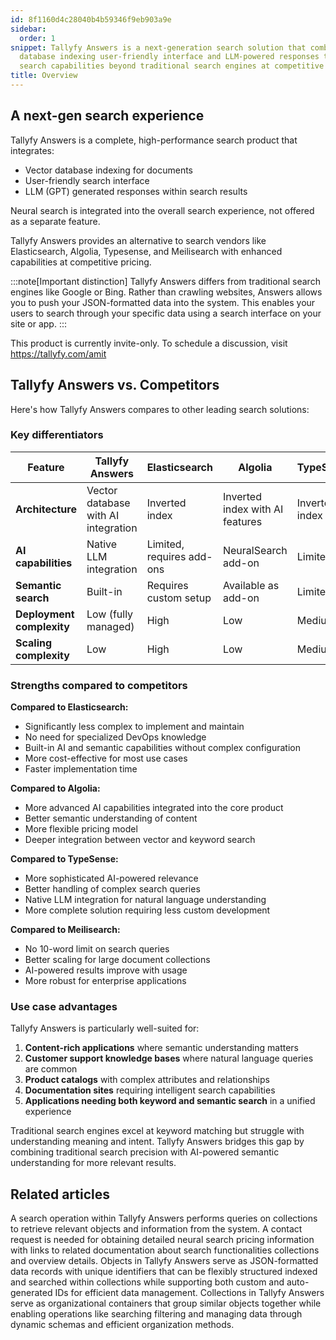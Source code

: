 ```yaml
---
id: 8f1160d4c28040b4b59346f9eb903a9e
sidebar:
  order: 1
snippet: Tallyfy Answers is a next-generation search solution that combines vector
  database indexing user-friendly interface and LLM-powered responses to provide enhanced
  search capabilities beyond traditional search engines at competitive pricing.
title: Overview
---
```


## A next-gen search experience

Tallyfy Answers is a complete, high-performance search product that integrates:

* Vector database indexing for documents
* User-friendly search interface
* LLM (GPT) generated responses within search results

Neural search is integrated into the overall search experience, not offered as a separate feature.

Tallyfy Answers provides an alternative to search vendors like Elasticsearch, Algolia, Typesense, and Meilisearch with enhanced capabilities at competitive pricing.

:::note[Important distinction]
Tallyfy Answers differs from traditional search engines like Google or Bing. Rather than crawling websites, Answers allows you to push your JSON-formatted data into the system. This enables your users to search through your specific data using a search interface on your site or app.
:::

This product is currently invite-only. To schedule a discussion, visit https://tallyfy.com/amit

## Tallyfy Answers vs. Competitors

Here's how Tallyfy Answers compares to other leading search solutions:

### Key differentiators

| Feature | Tallyfy Answers | Elasticsearch | Algolia | TypeSense | Meilisearch |
|---------|----------------|--------------|---------|-----------|-------------|
| **Architecture** | Vector database with AI integration | Inverted index | Inverted index with AI features | Inverted index | Inverted index |
| **AI capabilities** | Native LLM integration | Limited, requires add-ons | NeuralSearch add-on | Limited | Limited |
| **Semantic search** | Built-in | Requires custom setup | Available as add-on | Limited | Limited |
| **Deployment complexity** | Low (fully managed) | High | Low | Medium | Medium |
| **Scaling complexity** | Low | High | Low | Medium | Medium |

### Strengths compared to competitors

**Compared to Elasticsearch:**
- Significantly less complex to implement and maintain
- No need for specialized DevOps knowledge
- Built-in AI and semantic capabilities without complex configuration
- More cost-effective for most use cases
- Faster implementation time

**Compared to Algolia:**
- More advanced AI capabilities integrated into the core product
- Better semantic understanding of content
- More flexible pricing model
- Deeper integration between vector and keyword search

**Compared to TypeSense:**
- More sophisticated AI-powered relevance
- Better handling of complex search queries
- Native LLM integration for natural language understanding
- More complete solution requiring less custom development

**Compared to Meilisearch:**
- No 10-word limit on search queries
- Better scaling for large document collections
- AI-powered results improve with usage
- More robust for enterprise applications

### Use case advantages

Tallyfy Answers is particularly well-suited for:

1. **Content-rich applications** where semantic understanding matters
2. **Customer support knowledge bases** where natural language queries are common
3. **Product catalogs** with complex attributes and relationships
4. **Documentation sites** requiring intelligent search capabilities
5. **Applications needing both keyword and semantic search** in a unified experience

Traditional search engines excel at keyword matching but struggle with understanding meaning and intent. Tallyfy Answers bridges this gap by combining traditional search precision with AI-powered semantic understanding for more relevant results.


## Related articles
<CardGrid>
<LinkTitleCard header="<b>Answers > Search</b>" href="/products/answers/search/" > A search operation within Tallyfy Answers performs queries on collections to retrieve relevant objects and information from the system. </LinkTitleCard>
<LinkTitleCard header="<b>Answers > Pricing for Answers neural search</b>" href="/products/answers/pricing/" > A contact request is needed for obtaining detailed neural search pricing information with links to related documentation about search functionalities collections and overview details. </LinkTitleCard>
<LinkTitleCard header="<b>Answers > Objects</b>" href="/products/answers/objects/" > Objects in Tallyfy Answers serve as JSON-formatted data records with unique identifiers that can be flexibly structured indexed and searched within collections while supporting both custom and auto-generated IDs for efficient data management. </LinkTitleCard>
<LinkTitleCard header="<b>Answers > Collections</b>" href="/products/answers/collections/" > Collections in Tallyfy Answers serve as organizational containers that group similar objects together while enabling operations like searching filtering and managing data through dynamic schemas and efficient organization methods. </LinkTitleCard>
</CardGrid>